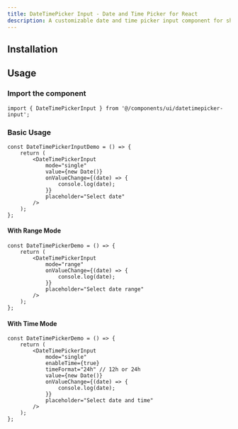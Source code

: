 ```yaml
---
title: DateTimePicker Input - Date and Time Picker for React
description: A customizable date and time picker input component for shadcn/ui. Provides an intuitive interface for selecting dates and times.
---
```



<ComponentPreview name="datetimepicker-input-demo" />

## Installation

<InstalationDocs name="datetimepicker-input" filepath="components/ui" />

## Usage

### Import the component

```tsx
import { DateTimePickerInput } from '@/components/ui/datetimepicker-input';
```

### Basic Usage

```tsx
const DateTimePickerInputDemo = () => {
    return (
        <DateTimePickerInput
            mode="single"
            value={new Date()}
            onValueChange={(date) => {
                console.log(date);
            }}
            placeholder="Select date"
        />
    );
};
```

#### With Range Mode

```tsx
const DateTimePickerDemo = () => {
    return (
        <DateTimePickerInput
            mode="range"
            onValueChange={(date) => {
                console.log(date);
            }}
            placeholder="Select date range"
        />
    );
};
```

#### With Time Mode

```tsx
const DateTimePickerDemo = () => {
    return (
        <DateTimePickerInput
            mode="single"
            enableTime={true}
            timeFormat="24h" // 12h or 24h
            value={new Date()}
            onValueChange={(date) => {
                console.log(date);
            }}
            placeholder="Select date and time"
        />
    );
};
```
